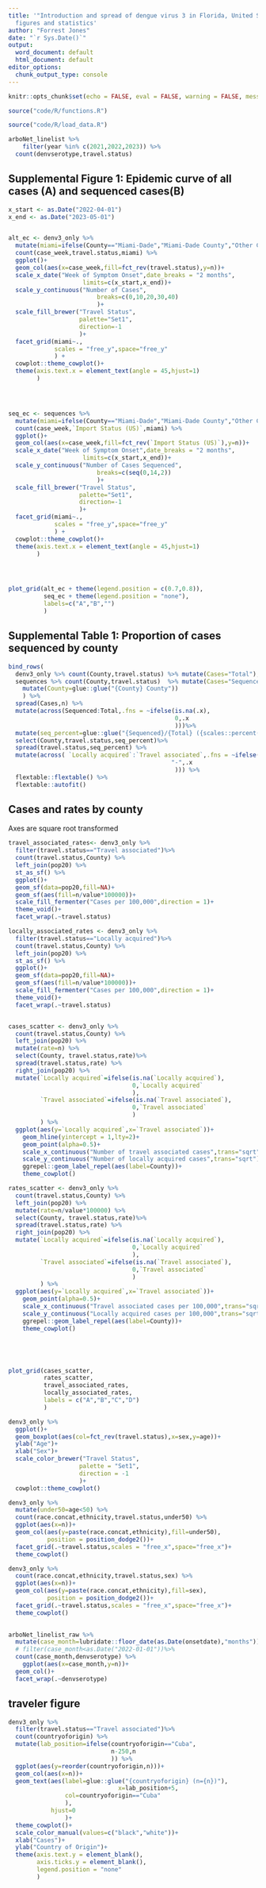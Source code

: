 ```yaml
---
title: '"Introduction and spread of dengue virus 3 in Florida, United States, 2022"
  figures and statistics'
author: "Forrest Jones"
date: "`r Sys.Date()`"
output:
  word_document: default
  html_document: default
editor_options:
  chunk_output_type: console
---
```


```r
knitr::opts_chunk$set(echo = FALSE, eval = FALSE, warning = FALSE, message = FALSE)
```

```r

source("code/R/functions.R")

```

```r

source("code/R/load_data.R")

```

```r

arboNet_linelist %>%
    filter(year %in% c(2021,2022,2023)) %>%
  count(denvserotype,travel.status)

```

## Supplemental Figure 1: Epidemic curve of all cases (A) and sequenced cases(B)

```r



x_start <- as.Date("2022-04-01")
x_end <- as.Date("2023-05-01")


alt_ec <- denv3_only %>% 
  mutate(miami=ifelse(County=="Miami-Dade","Miami-Dade County","Other County"))%>%
  count(case_week,travel.status,miami) %>%
  ggplot()+
  geom_col(aes(x=case_week,fill=fct_rev(travel.status),y=n))+
  scale_x_date("Week of Symptom Onset",date_breaks = "2 months",
                     limits=c(x_start,x_end))+
  scale_y_continuous("Number of Cases",
                         breaks=c(0,10,20,30,40)
                         )+
  scale_fill_brewer("Travel Status",
                    palette="Set1",
                    direction=-1
                    )+
  facet_grid(miami~.,
             scales = "free_y",space="free_y"
             ) +
  cowplot::theme_cowplot()+
  theme(axis.text.x = element_text(angle = 45,hjust=1)
        )




seq_ec <- sequences %>% 
  mutate(miami=ifelse(County=="Miami-Dade","Miami-Dade County","Other County"))%>%
  count(case_week,`Import Status (US)`,miami) %>%
  ggplot()+
  geom_col(aes(x=case_week,fill=fct_rev(`Import Status (US)`),y=n))+
  scale_x_date("Week of Symptom Onset",date_breaks = "2 months",
                     limits=c(x_start,x_end))+
  scale_y_continuous("Number of Cases Sequenced",
                         breaks=c(seq(0,14,2))
                         )+
  scale_fill_brewer("Travel Status",
                    palette="Set1",
                    direction=-1
                    )+
  facet_grid(miami~.,
             scales = "free_y",space="free_y"
             ) +
  cowplot::theme_cowplot()+
  theme(axis.text.x = element_text(angle = 45,hjust=1)
        )




plot_grid(alt_ec + theme(legend.position = c(0.7,0.8)),
          seq_ec + theme(legend.position = "none"),
          labels=c("A","B","")
          )

```

## Supplemental Table 1: Proportion of cases sequenced by county


```r

bind_rows(
  denv3_only %>% count(County,travel.status) %>% mutate(Cases="Total"),
  sequences %>% count(County,travel.status)  %>% mutate(Cases="Sequenced") %>%
    mutate(County=glue::glue("{County} County"))
    ) %>%
  spread(Cases,n) %>%
  mutate(across(Sequenced:Total,.fns = ~ifelse(is.na(.x),
                                               0,.x
                                               )))%>%
  mutate(seq_percent=glue::glue("{Sequenced}/{Total} ({scales::percent(Sequenced/Total,2)})")) %>%
  select(County,travel.status,seq_percent)%>%
  spread(travel.status,seq_percent) %>%
  mutate(across( `Locally acquired`:`Travel associated`,.fns = ~ifelse(is.na(.x),
                                              "-",.x
                                               ))) %>%
  flextable::flextable() %>%
  flextable::autofit()

```


## Cases and rates by county

Axes are square root transformed

```r


travel_associated_rates<- denv3_only %>%
  filter(travel.status=="Travel associated")%>%
  count(travel.status,County) %>%
  left_join(pop20) %>% 
  st_as_sf() %>%
  ggplot()+
  geom_sf(data=pop20,fill=NA)+
  geom_sf(aes(fill=n/value*100000))+
  scale_fill_fermenter("Cases per 100,000",direction = 1)+
  theme_void()+
  facet_wrap(.~travel.status)

locally_associated_rates <- denv3_only %>%
  filter(travel.status=="Locally acquired")%>%
  count(travel.status,County) %>%
  left_join(pop20) %>% 
  st_as_sf() %>%
  ggplot()+
  geom_sf(data=pop20,fill=NA)+
  geom_sf(aes(fill=n/value*100000))+
  scale_fill_fermenter("Cases per 100,000",direction = 1)+
  theme_void()+
  facet_wrap(.~travel.status)


cases_scatter <- denv3_only %>%
  count(travel.status,County) %>%
  left_join(pop20) %>%
  mutate(rate=n) %>%
  select(County, travel.status,rate)%>%
  spread(travel.status,rate) %>%
  right_join(pop20) %>%
  mutate(`Locally acquired`=ifelse(is.na(`Locally acquired`),
                                   0,`Locally acquired`
                                   ),
         `Travel associated`=ifelse(is.na(`Travel associated`),
                                   0,`Travel associated`
                                   )
         ) %>%
  ggplot(aes(y=`Locally acquired`,x=`Travel associated`))+
    geom_hline(yintercept = 1,lty=2)+
    geom_point(alpha=0.5)+
    scale_x_continuous("Number of travel associated cases",trans="sqrt")+
    scale_y_continuous("Number of locally acquired cases",trans="sqrt")+
    ggrepel::geom_label_repel(aes(label=County))+
    theme_cowplot()

rates_scatter <- denv3_only %>%
  count(travel.status,County) %>%
  left_join(pop20) %>%
  mutate(rate=n/value*100000) %>%
  select(County, travel.status,rate)%>%
  spread(travel.status,rate) %>%
  right_join(pop20) %>%
  mutate(`Locally acquired`=ifelse(is.na(`Locally acquired`),
                                   0,`Locally acquired`
                                   ),
         `Travel associated`=ifelse(is.na(`Travel associated`),
                                   0,`Travel associated`
                                   )
         ) %>%
  ggplot(aes(y=`Locally acquired`,x=`Travel associated`))+
    geom_point(alpha=0.5)+
    scale_x_continuous("Travel associated cases per 100,000",trans="sqrt")+
    scale_y_continuous("Locally acquired cases per 100,000",trans="sqrt")+
    ggrepel::geom_label_repel(aes(label=County))+
    theme_cowplot()





plot_grid(cases_scatter,
          rates_scatter,
          travel_associated_rates,
          locally_associated_rates,
          labels = c("A","B","C","D")
          )


```

```r

denv3_only %>%
  ggplot()+
  geom_boxplot(aes(col=fct_rev(travel.status),x=sex,y=age))+
  ylab("Age")+
  xlab("Sex")+
  scale_color_brewer("Travel Status",
                    palette = "Set1",
                    direction = -1
                    )+
  cowplot::theme_cowplot()

```

```r


denv3_only %>%
  mutate(under50=age<50) %>%
  count(race.concat,ethnicity,travel.status,under50) %>%
  ggplot(aes(x=n))+
  geom_col(aes(y=paste(race.concat,ethnicity),fill=under50),
           position = position_dodge2())+
  facet_grid(.~travel.status,scales = "free_x",space="free_x")+
  theme_cowplot()

denv3_only %>%
  count(race.concat,ethnicity,travel.status,sex) %>%
  ggplot(aes(x=n))+
  geom_col(aes(y=paste(race.concat,ethnicity),fill=sex),
           position = position_dodge2())+
  facet_grid(.~travel.status,scales = "free_x",space="free_x")+
  theme_cowplot()
  


```



```r


arboNet_linelist_raw %>%
  mutate(case_month=lubridate::floor_date(as.Date(onsetdate),"months"))%>%
  # filter(case_month<as.Date("2022-01-01"))%>%
  count(case_month,denvserotype) %>%
    ggplot(aes(x=case_month,y=n))+
  geom_col()+
  facet_wrap(.~denvserotype)

```





## traveler figure

```r

denv3_only %>%
  filter(travel.status=="Travel associated")%>%
  count(countryoforigin) %>%
  mutate(lab_position=ifelse(countryoforigin=="Cuba",
                             n-250,n
                             )) %>%
  ggplot(aes(y=reorder(countryoforigin,n)))+
  geom_col(aes(x=n))+
  geom_text(aes(label=glue::glue("{countryoforigin} (n={n})"),
                               x=lab_position+5,
                col=countryoforigin=="Cuba"
                ),
            hjust=0
                )+
  theme_cowplot()+
  scale_color_manual(values=c("black","white"))+
  xlab("Cases")+
  ylab("Country of Origin")+
  theme(axis.text.y = element_blank(),
        axis.ticks.y = element_blank(),
        legend.position = "none"
        )

```
